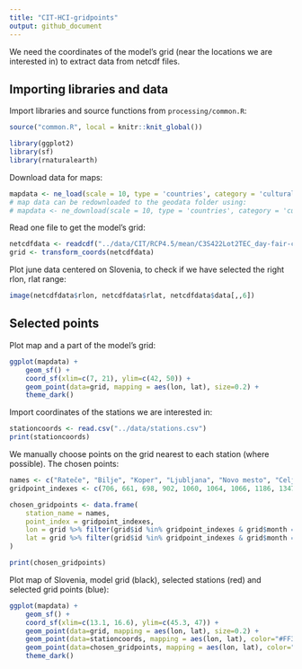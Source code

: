 ```yaml
---
title: "CIT-HCI-gridpoints"
output: github_document
---
```


We need the coordinates of the model's grid (near the locations we are interested in) to extract data from netcdf files.

## Importing libraries and data

Import libraries and source functions from `processing/common.R`:

```r
source("common.R", local = knitr::knit_global())

library(ggplot2)
library(sf)
library(rnaturalearth)
```

Download data for maps:

```r
mapdata <- ne_load(scale = 10, type = 'countries', category = 'cultural', returnclass = "sf", destdir = "geodata")
# map data can be redownloaded to the geodata folder using:
# mapdata <- ne_download(scale = 10, type = 'countries', category = 'cultural', returnclass = "sf", destdir = "/geodata")
```

Read one file to get the model's grid:

```r
netcdfdata <- readcdf("../data/CIT/RCP4.5/mean/C3S422Lot2TEC_day-fair-cit-month-proj_mean_monthly_2021_2040_v1.nc", "day-fair-cit-month-proj")
grid <- transform_coords(netcdfdata)
```

Plot june data centered on Slovenia, to check if we have selected the right rlon, rlat range:

```r
image(netcdfdata$rlon, netcdfdata$rlat, netcdfdata$data[,,6])
```

## Selected points

Plot map and a part of the model's grid:

```r
ggplot(mapdata) +
    geom_sf() +
    coord_sf(xlim=c(7, 21), ylim=c(42, 50)) + 
    geom_point(data=grid, mapping = aes(lon, lat), size=0.2) +
    theme_dark()
```

Import coordinates of the stations we are interested in:

```r
stationcoords <- read.csv("../data/stations.csv")
print(stationcoords)
```

We manually choose points on the grid nearest to each station (where possible). The chosen points:

```r
names <- c("Rateče", "Bilje", "Koper", "Ljubljana", "Novo mesto", "Celje", "Slovenj Gradec", "Maribor", "Murska Sobota")
gridpoint_indexes <- c(706, 661, 698, 902, 1060, 1064, 1066, 1186, 1347)

chosen_gridpoints <- data.frame(
    station_name = names,
    point_index = gridpoint_indexes,
    lon = grid %>% filter(grid$id %in% gridpoint_indexes & grid$month == "jan") %>% select(lon),
    lat = grid %>% filter(grid$id %in% gridpoint_indexes & grid$month == "jan") %>% select(lat)
)

print(chosen_gridpoints)
```

Plot map of Slovenia, model grid (black), selected stations (red) and selected grid points (blue):

```r
ggplot(mapdata) +
    geom_sf() +
    coord_sf(xlim=c(13.1, 16.6), ylim=c(45.3, 47)) + 
    geom_point(data=grid, mapping = aes(lon, lat), size=0.2) +
    geom_point(data=stationcoords, mapping = aes(lon, lat), color="#FF3000") +
    geom_point(data=chosen_gridpoints, mapping = aes(lon, lat), color="#0062FF") +
    theme_dark()
```